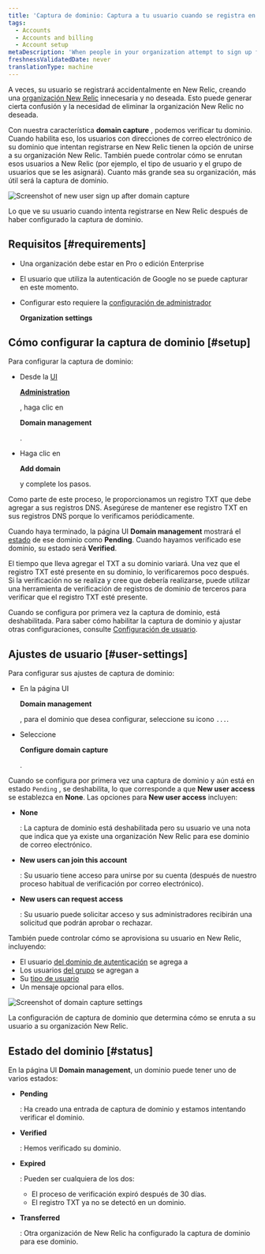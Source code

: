 ```yaml
---
title: 'Captura de dominio: Captura a tu usuario cuando se registra en New Relic'
tags:
  - Accounts
  - Accounts and billing
  - Account setup
metaDescription: 'When people in your organization attempt to sign up for New Relic, you can use domain capture to control how they''re routed into your account.'
freshnessValidatedDate: never
translationType: machine
---
```





A veces, su usuario se registrará accidentalmente en New Relic, creando una [organización New Relic](/docs/accounts/accounts-billing/account-structure/new-relic-account-structure) innecesaria y no deseada. Esto puede generar cierta confusión y la necesidad de eliminar la organización New Relic no deseada.

Con nuestra característica <DoNotTranslate>**domain capture**</DoNotTranslate> , podemos verificar tu dominio. Cuando habilita eso, los usuarios con direcciones de correo electrónico de su dominio que intentan registrarse en New Relic tienen la opción de unirse a su organización New Relic. También puede controlar cómo se enrutan esos usuarios a New Relic (por ejemplo, el tipo de usuario y el grupo de usuarios que se les asignará). Cuanto más grande sea su organización, más útil será la captura de dominio.

<img
  title="Screenshot of new user sign up after domain capture"
  alt="Screenshot of new user sign up after domain capture"
  src={accountsDomainCaptureNewUserLogin}
/>

<figcaption>
  Lo que ve su usuario cuando intenta registrarse en New Relic después de haber configurado la captura de dominio.
</figcaption>

## Requisitos [#requirements]

* Una organización debe estar en Pro o edición Enterprise

* El usuario que utiliza la autenticación de Google no se puede capturar en este momento.

* Configurar esto requiere la [configuración de administrador](/docs/accounts/accounts-billing/new-relic-one-user-management/user-management-concepts/#admin-settings)

  <DoNotTranslate>**Organization settings**</DoNotTranslate>

## Cómo configurar la captura de dominio [#setup]

Para configurar la captura de dominio:

* Desde la [UI](/docs/accounts/accounts-billing/new-relic-one-user-management/user-management-ui-and-tasks/#where)

  <DoNotTranslate>[**Administration**](/docs/accounts/accounts-billing/new-relic-one-user-management/user-management-ui-and-tasks/#where)</DoNotTranslate>

  [ ](/docs/accounts/accounts-billing/new-relic-one-user-management/user-management-ui-and-tasks/#where), haga clic en

  <DoNotTranslate>**Domain management**</DoNotTranslate>

  .

* Haga clic en

  <DoNotTranslate>**Add domain**</DoNotTranslate>

  y complete los pasos.

Como parte de este proceso, le proporcionamos un registro TXT que debe agregar a sus registros DNS. Asegúrese de mantener ese registro TXT en sus registros DNS porque lo verificamos periódicamente.

Cuando haya terminado, la página UI <DoNotTranslate>**Domain management**</DoNotTranslate> mostrará el [estado](#status) de ese dominio como <DoNotTranslate>**Pending**</DoNotTranslate>. Cuando hayamos verificado ese dominio, su estado será <DoNotTranslate>**Verified**</DoNotTranslate>.

El tiempo que lleva agregar el TXT a su dominio variará. Una vez que el registro TXT esté presente en su dominio, lo verificaremos poco después. Si la verificación no se realiza y cree que debería realizarse, puede utilizar una herramienta de verificación de registros de dominio de terceros para verificar que el registro TXT esté presente.

Cuando se configura por primera vez la captura de dominio, está deshabilitada. Para saber cómo habilitar la captura de dominio y ajustar otras configuraciones, consulte [Configuración de usuario](#user-settings).

## Ajustes de usuario [#user-settings]

Para configurar sus ajustes de captura de dominio:

* En la página UI

  <DoNotTranslate>**Domain management**</DoNotTranslate>

  , para el dominio que desea configurar, seleccione su icono `...`.

* Seleccione

  <DoNotTranslate>**Configure domain capture**</DoNotTranslate>

  .

Cuando se configura por primera vez una captura de dominio y aún está en estado `Pending` , se deshabilita, lo que corresponde a que <DoNotTranslate>**New user access**</DoNotTranslate> se establezca en <DoNotTranslate>**None**</DoNotTranslate>. Las opciones para <DoNotTranslate>**New user access**</DoNotTranslate> incluyen:

* <DoNotTranslate>**None**</DoNotTranslate>

  : La captura de dominio está deshabilitada pero su usuario ve una nota que indica que ya existe una organización New Relic para ese dominio de correo electrónico.

* <DoNotTranslate>**New users can join this account**</DoNotTranslate>

  : Su usuario tiene acceso para unirse por su cuenta (después de nuestro proceso habitual de verificación por correo electrónico).

* <DoNotTranslate>**New users can request access**</DoNotTranslate>

  : Su usuario puede solicitar acceso y sus administradores recibirán una solicitud que podrán aprobar o rechazar.

También puede controlar cómo se aprovisiona su usuario en New Relic, incluyendo:

* El usuario [del dominio de autenticación](/docs/accounts/accounts-billing/new-relic-one-user-management/authentication-domains-saml-sso-scim-more) se agrega a
* Los usuarios [del grupo](/docs/accounts/accounts-billing/new-relic-one-user-management/user-management-concepts#groups) se agregan a
* Su [tipo de usuario](/docs/accounts/accounts-billing/new-relic-one-user-management/user-type)
* Un mensaje opcional para ellos.

<img
  title="Screenshot of domain capture settings"
  alt="Screenshot of domain capture settings"
  src={accountsDomainCaptureSettings}
/>

<figcaption>
  La configuración de captura de dominio que determina cómo se enruta a su usuario a su organización New Relic.
</figcaption>

## Estado del dominio [#status]

En la página UI <DoNotTranslate>**Domain management**</DoNotTranslate>, un dominio puede tener uno de varios estados:

* <DoNotTranslate>**Pending**</DoNotTranslate>

  : Ha creado una entrada de captura de dominio y estamos intentando verificar el dominio.

* <DoNotTranslate>**Verified**</DoNotTranslate>

  : Hemos verificado su dominio.

* <DoNotTranslate>**Expired**</DoNotTranslate>

  : Pueden ser cualquiera de los dos:

  * El proceso de verificación expiró después de 30 días.
  * El registro TXT ya no se detectó en un dominio.

* <DoNotTranslate>**Transferred**</DoNotTranslate>

  : Otra organización de New Relic ha configurado la captura de dominio para ese dominio.